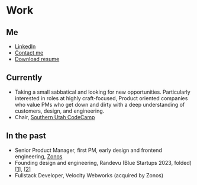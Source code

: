
# Work

## Me

- [LinkedIn](https://linkedin.com/in/joshbeitler)
- [Contact me](mailto:hello@btlr.xyz)
- <a href="/joshua-beitler-resume-2025.pdf" download>Download resume</a>

## Currently

- Taking a small sabbatical and looking for new opportunities. Particularly interested
in roles at highly craft-focused, Product oriented companies who value PMs who get down and dirty
with a deep understanding of customers, design, and engineering.
- Chair, [Southern Utah CodeCamp](https://www.southernutahcodecamp.com/)

## In the past

- Senior Product Manager, first PM, early design and frontend engineering, [Zonos](https://zonos.com)
- Founding design and engineering, Randevu (Blue Startups 2023, folded) [[1]](https://medium.com/@BlueStartups/cohort-15-spotlight-fostering-deep-personal-connections-with-randevu-4c0868d84c66), [[2]](https://youtu.be/YAfUZElMOjk?si=yugJazKAk7uQscKM)
- Fullstack Developer, Velocity Webworks (acquired by Zonos)
